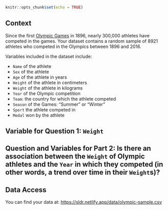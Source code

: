 

```r
knitr::opts_chunk$set(echo = TRUE)
```

## Context

Since the first [Olympic Games](https://olympics.com/en/) in 1896, nearly 300,000 athletes have competed in the games. Your dataset contains a random sample of 8921 athletes who competed in the Olympics between 1896 and 2016.

Variables included in the dataset include:

- `Name` of the athlete
- `Sex` of the athlete
- `Age` of the athlete in years
- `Height` of the athlete in centimeters
- `Weight` of the athlete in kilograms
- `Year` of the Olympic competition
- `Team`: the country for which the athlete competed
- `Season` of the Games: "Summer" or "Winter"
- `Sport` the athlete competed in
- `Medal` won by the athlete

## Variable for Question 1: `Weight`

## Question and Variables for Part 2: Is there an association between the `Weight` of Olympic athletes and the `Year` in which they competed (in other words, a trend over time in their `Weight`s)?


## Data Access

You can find your data at: <https://sldr.netlify.app/data/olympic-sample.csv>

<!-- ## Notes -->
